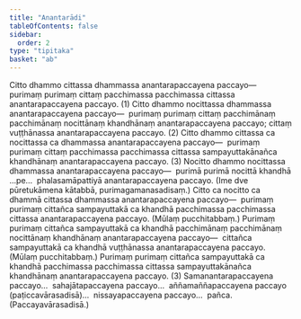```yaml
---
title: "Anantarādi"
tableOfContents: false
sidebar:
  order: 2
type: "tipitaka"
basket: "ab"
---
```



<DynamicBreadcrumb />

<Division number="75">

<Paragraph number="2497">
Citto dhammo cittassa dhammassa anantarapaccayena paccayo—  purimaṃ purimaṃ cittaṃ pacchimassa pacchimassa cittassa anantarapaccayena paccayo. (1)
</Paragraph>

<Paragraph number="2498">
Citto dhammo nocittassa dhammassa anantarapaccayena paccayo—  purimaṃ purimaṃ cittaṃ pacchimānaṃ pacchimānaṃ nocittānaṃ khandhānaṃ anantarapaccayena paccayo; cittaṃ vuṭṭhānassa anantarapaccayena paccayo. (2)
</Paragraph>

<Paragraph number="2499">
Citto dhammo cittassa ca nocittassa ca dhammassa anantarapaccayena paccayo—  purimaṃ purimaṃ cittaṃ pacchimassa pacchimassa cittassa sampayuttakānañca khandhānaṃ anantarapaccayena paccayo. (3)
</Paragraph>

</Division>
<Division number="76">

<Paragraph number="2500">
Nocitto dhammo nocittassa dhammassa anantarapaccayena paccayo—  purimā purimā nocittā khandhā …pe…  phalasamāpattiyā anantarapaccayena paccayo. (Ime dve pūretukāmena kātabbā, purimagamanasadisaṃ.)
</Paragraph>

<Paragraph number="2501">
Citto ca nocitto ca dhammā cittassa dhammassa anantarapaccayena paccayo—  purimaṃ purimaṃ cittañca sampayuttakā ca khandhā pacchimassa pacchimassa cittassa anantarapaccayena paccayo. (Mūlaṃ pucchitabbaṃ.) Purimaṃ purimaṃ cittañca sampayuttakā ca khandhā pacchimānaṃ pacchimānaṃ nocittānaṃ khandhānaṃ anantarapaccayena paccayo—  cittañca sampayuttakā ca khandhā vuṭṭhānassa anantarapaccayena paccayo. (Mūlaṃ pucchitabbaṃ.) Purimaṃ purimaṃ cittañca sampayuttakā ca khandhā pacchimassa pacchimassa cittassa sampayuttakānañca khandhānaṃ anantarapaccayena paccayo. (3)
</Paragraph>

<Paragraph number="2502">
Samanantarapaccayena paccayo…  sahajātapaccayena paccayo…  aññamaññapaccayena paccayo (paṭiccavārasadisā)…  nissayapaccayena paccayo…  pañca. (Paccayavārasadisā.)
</Paragraph>
</Division>